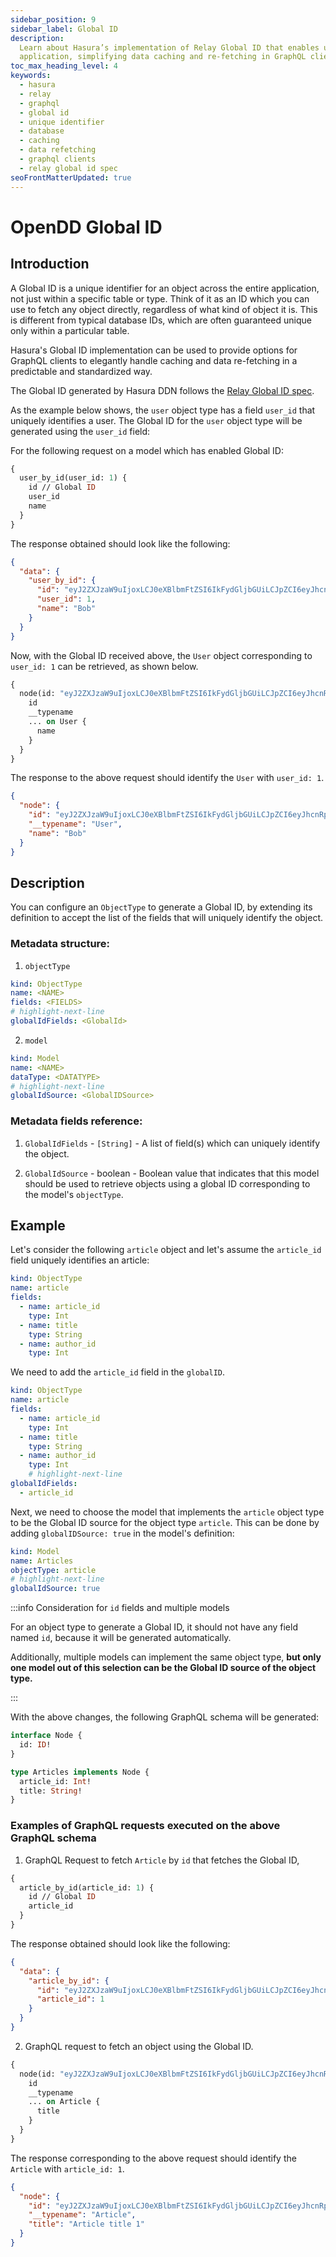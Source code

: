 ```yaml
---
sidebar_position: 9
sidebar_label: Global ID
description:
  Learn about Hasura’s implementation of Relay Global ID that enables unique object identification across your entire
  application, simplifying data caching and re-fetching in GraphQL clients.
toc_max_heading_level: 4
keywords:
  - hasura
  - relay
  - graphql
  - global id
  - unique identifier
  - database
  - caching
  - data refetching
  - graphql clients
  - relay global id spec
seoFrontMatterUpdated: true
---
```


# OpenDD Global ID

## Introduction

A Global ID is a unique identifier for an object across the entire application, not just within a specific table or
type. Think of it as an ID which you can use to fetch any object directly, regardless of what kind of object it is. This
is different from typical database IDs, which are often guaranteed unique only within a particular table.

[//]: # "TODO: As long as it has already been fetched?"

Hasura's Global ID implementation can be used to provide options for GraphQL clients to elegantly handle caching and
data re-fetching in a predictable and standardized way.

The Global ID generated by Hasura DDN follows the
[Relay Global ID spec](https://relay.dev/graphql/objectidentification.htm).

As the example below shows, the `user` object type has a field `user_id` that uniquely identifies a user. The Global ID
for the `user` object type will be generated using the `user_id` field:

For the following request on a model which has enabled Global ID:

```graphql
{
  user_by_id(user_id: 1) {
    id // Global ID
    user_id
    name
  }
}
```

The response obtained should look like the following:

```json
{
  "data": {
    "user_by_id": {
      "id": "eyJ2ZXJzaW9uIjoxLCJ0eXBlbmFtZSI6IkFydGljbGUiLCJpZCI6eyJhcnRpY2xlX2lkIjoyfX0=",
      "user_id": 1,
      "name": "Bob"
    }
  }
}
```

Now, with the Global ID received above, the `User` object corresponding to `user_id: 1` can be retrieved, as shown
below.

```graphql
{
  node(id: "eyJ2ZXJzaW9uIjoxLCJ0eXBlbmFtZSI6IkFydGljbGUiLCJpZCI6eyJhcnRpY2xlX2lkIjoyfX0=") {
    id
    __typename
    ... on User {
      name
    }
  }
}
```

The response to the above request should identify the `User` with `user_id: 1`.

```json
{
  "node": {
    "id": "eyJ2ZXJzaW9uIjoxLCJ0eXBlbmFtZSI6IkFydGljbGUiLCJpZCI6eyJhcnRpY2xlX2lkIjoyfX0=",
    "__typename": "User",
    "name": "Bob"
  }
}
```

## Description

You can configure an `ObjectType` to generate a Global ID, by extending its definition to accept the list of the fields
that will uniquely identify the object.

### Metadata structure:

1. `objectType`

```yaml
kind: ObjectType
name: <NAME>
fields: <FIELDS>
# highlight-next-line
globalIdFields: <GlobalId>
```

2. `model`

```yaml
kind: Model
name: <NAME>
dataType: <DATATYPE>
# highlight-next-line
globalIdSource: <GlobalIDSource>
```

### Metadata fields reference:

1. `GlobalIdFields` - `[String]` - A list of field(s) which can uniquely identify the object.

2. `GlobalIdSource` - boolean - Boolean value that indicates that this model should be used to retrieve objects using a global ID corresponding to the model's `objectType`.

## Example

Let's consider the following `article` object and let's assume the `article_id` field uniquely identifies an article:

```yaml
kind: ObjectType
name: article
fields:
  - name: article_id
    type: Int
  - name: title
    type: String
  - name: author_id
    type: Int
```

We need to add the `article_id` field in the `globalID`.

```yaml
kind: ObjectType
name: article
fields:
  - name: article_id
    type: Int
  - name: title
    type: String
  - name: author_id
    type: Int
    # highlight-next-line
globalIdFields:
  - article_id
```

Next, we need to choose the model that implements the `article` object type to be the Global ID source for the object
type `article`. This can be done by adding `globalIDSource: true` in the model's definition:

```yaml
kind: Model
name: Articles
objectType: article
# highlight-next-line
globalIdSource: true
```

:::info Consideration for `id` fields and multiple models

For an object type to generate a Global ID, it should not have any field named `id`, because it will be generated
automatically.

[//]: # "TODD: Link to how to alias a field named id if one already exists"

Additionally, multiple models can implement the same object type, **but only one model out of this selection can be the
Global ID source of the object type.**

:::

With the above changes, the following GraphQL schema will be generated:

```graphql
interface Node {
  id: ID!
}

type Articles implements Node {
  article_id: Int!
  title: String!
}
```

### Examples of GraphQL requests executed on the above GraphQL schema

1. GraphQL Request to fetch `Article` by `id` that fetches the Global ID,

```graphql
{
  article_by_id(article_id: 1) {
    id // Global ID
    article_id
  }
}
```

The response obtained should look like the following:

```json
{
  "data": {
    "article_by_id": {
      "id": "eyJ2ZXJzaW9uIjoxLCJ0eXBlbmFtZSI6IkFydGljbGUiLCJpZCI6eyJhcnRpY2xlX2lkIjoyfX0=",
      "article_id": 1
    }
  }
}
```

2. GraphQL request to fetch an object using the Global ID.

```graphql
{
  node(id: "eyJ2ZXJzaW9uIjoxLCJ0eXBlbmFtZSI6IkFydGljbGUiLCJpZCI6eyJhcnRpY2xlX2lkIjoyfX0=") {
    id
    __typename
    ... on Article {
      title
    }
  }
}
```

The response corresponding to the above request should identify the `Article` with `article_id: 1`.

```json
{
  "node": {
    "id": "eyJ2ZXJzaW9uIjoxLCJ0eXBlbmFtZSI6IkFydGljbGUiLCJpZCI6eyJhcnRpY2xlX2lkIjoyfX0=",
    "__typename": "Article",
    "title": "Article title 1"
  }
}
```
